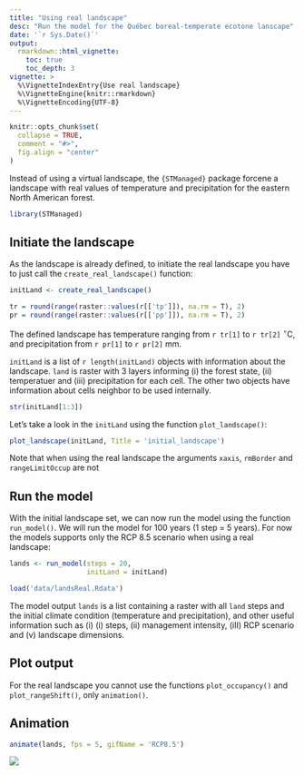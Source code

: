 ```yaml
---
title: "Using real landscape"
desc: "Run the model for the Québec boreal-temperate ecotone lanscape"
date: '`r Sys.Date()`'
output:
  rmarkdown::html_vignette:
    toc: true
    toc_depth: 3
vignette: >
  %\VignetteIndexEntry{Use real landscape}
  %\VignetteEngine{knitr::rmarkdown}
  %\VignetteEncoding{UTF-8}
---
```


```r
knitr::opts_chunk$set(
  collapse = TRUE,
  comment = "#>",
  fig.align = "center"
)
```

Instead of using a virtual landscape, the `{STManaged}` package forcene a landscape with real values of temperature and precipitation for the eastern North American forest.

```r
library(STManaged)
```

## Initiate the landscape

As the landscape is already defined, to initiate the real landscape you have to just call the `create_real_landscape()` function:

```r
initLand <- create_real_landscape()
```

```r
tr = round(range(raster::values(r[['tp']]), na.rm = T), 2)
pr = round(range(raster::values(r[['pp']]), na.rm = T), 2)
```

The defined landscape has temperature ranging from `r tr[1]` to `r tr[2]` $^\circ$C, and precipitation from `r pr[1]` to `r pr[2]` mm.

`initLand` is a list of `r length(initLand)` objects with information about the landscape. `land` is raster with 3 layers informing (i) the forest state, (ii) temperatuer and (iii) precipitation for each cell. The other two objects have information about cells neighbor to be used internally.


```r
str(initLand[1:3])
```

Let's take a look in the `initLand` using the function `plot_landscape()`:

```r
plot_landscape(initLand, Title = 'initial_landscape')
```

Note that when using the real landscape the arguments `xaxis`, `rmBorder` and `rangeLimitOccup` are not


## Run the model

With the initial landscape set, we can now run the model using the function `run_model()`.
We will run the model for 100 years (1 step = 5 years). For now the models supports only the RCP 8.5 scenario when using a real landscape:

```r
lands <- run_model(steps = 20,
                   initLand = initLand)
```

```r
load('data/landsReal.Rdata')
```

The model output `lands` is a list containing a raster with all `land` steps and the initial climate condition (temperature and precipitation), and other useful information such as (i) (i) steps, (ii) management intensity, (iII) RCP scenario and (v) landscape dimensions.


## Plot output

For the real landscape you cannot use the functions `plot_occupancy()` and `plot_rangeShift()`, only `animation()`.

## Animation

```r
animate(lands, fps = 5, gifName = 'RCP8.5')
```

![](img/RCP8.5.gif)
